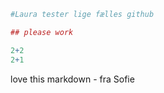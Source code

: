 

```r
#Laura tester lige fælles github 
```


```r
## please work 
```


```r
2+2 
2+1
```

love this markdown - fra Sofie

